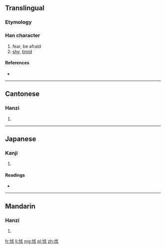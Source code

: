 ==Translingual==

===Etymology===
{{Han compound|心|朮|c1=s|c2=p|t1=heart|ls=psc}}

===Han character===
{{Han char|rn=61|rad=心|as=05|sn=8|four=9309<sub>4</sub>|canj=心戈木 (PID), 心戈十金 (PIJC)}}

# fear, be afraid
# [[shy]], [[timid]]

====References====
* {{Han ref|kx=0382.250|dkj=10498|dj=0712.160|hdz=42284.010|uh=6035|ud=24629|bh=A9C5|bd=43461}}

----

==Cantonese==

===Hanzi===
{{yue-hanzi|jyut=|y=jeut1}}

# {{defn|lang=yue|sort=心05}}

----

==Japanese==

===Kanji===
{{ja-kanji|grade=|rs=心05}}

# {{defn|lang=ja|sort=心05}}

====Readings====
* {{ja-readings|on=[[じゅつ]] (jutsu), [[ちゅつ]] (chutsu), [[しゅつ]] (shutsu), [[しゅち]] (shuchi)|kun=[[おそれる]] (osoreru)}}

----

==Mandarin==

===Hanzi===
{{cmn-hanzi|pin=[[chù]] ([[chu4]])|wg=ch'u<sup>4</sup>}}

# {{defn|lang=cmn|sort=心05}}

[[fr:怵]]
[[li:怵]]
[[mg:怵]]
[[pl:怵]]
[[zh:怵]]